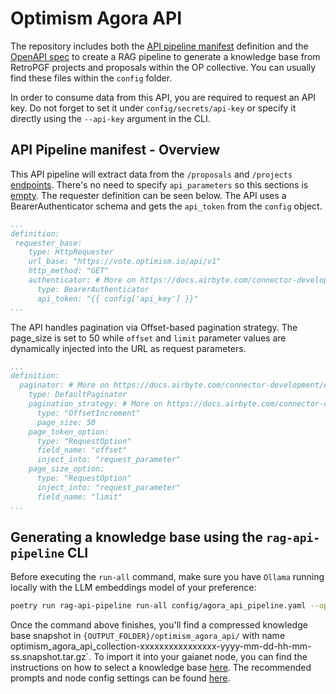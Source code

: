 # Optimism Agora API

The repository includes both the [API pipeline manifest](https://github.com/raid-guild/gaianet-rag-api-pipeline/blob/main/config/agora_api_pipeline.yaml)
definition and the [OpenAPI spec](https://github.com/raid-guild/gaianet-rag-api-pipeline/blob/main/config/agora_openapi.yaml) to create a RAG pipeline to generate a 
knowledge base from RetroPGF projects and proposals within the OP collective. You can usually find these files within the `config` folder.

In order to consume data from this API, you are required to request an API key. Do not forget to set it under `config/secrets/api-key` 
or specify it directly using the `--api-key` argument in the CLI.

## API Pipeline manifest - Overview

This API pipeline will extract data from the `/proposals` and `/projects` [endpoints](https://github.com/raid-guild/gaianet-rag-api-pipeline/blob/main/config/agora_api_pipeline.yaml#L79). 
There's no need to specify `api_parameters` so this sections is [empty](https://github.com/raid-guild/gaianet-rag-api-pipeline/blob/main/config/agora_api_pipeline.yaml#L5). 
The requester definition can be seen below. The API uses a BearerAuthenticator schema and gets the `api_token` from the `config` object.

```yaml [agora_api_pipeline.yaml]
...
definition:
 requester_base:
    type: HttpRequester
    url_base: "https://vote.optimism.io/api/v1"
    http_method: "GET"
    authenticator: # More on https://docs.airbyte.com/connector-development/config-based/understanding-the-yaml-file/authentication
      type: BearerAuthenticator
      api_token: "{{ config['api_key'] }}"
...
```

The API handles pagination via Offset-based pagination strategy. The page_size is set to 50 while `offset` and `limit` parameter values are dynamically 
injected into the URL as request parameters.

```yaml [agora_api_pipeline.yaml]
...
definition:
  paginator: # More on https://docs.airbyte.com/connector-development/config-based/understanding-the-yaml-file/pagination
    type: DefaultPaginator
    pagination_strategy: # More on https://docs.airbyte.com/connector-development/config-based/understanding-the-yaml-file/pagination#offset-increment
      type: "OffsetIncrement"
      page_size: 50
    page_token_option:
      type: "RequestOption"
      field_name: "offset"
      inject_into: "request_parameter"
    page_size_option:
      type: "RequestOption"
      inject_into: "request_parameter"
      field_name: "limit"
...
```

## Generating a knowledge base using the `rag-api-pipeline` CLI

Before executing the `run-all` command, make sure you have `Ollama` running locally with the LLM embeddings model of your preference:

```bash [Terminal]
poetry run rag-api-pipeline run-all config/agora_api_pipeline.yaml --openapi-spec-file config/agora_openapi.yaml --llm-provider ollama
```

Once the command above finishes, you'll find a compressed knowledge base snapshot in
`{OUTPUT_FOLDER}/optimism_agora_api/` with name optimism_agora_api_collection-xxxxxxxxxxxxxxxx-yyyy-mm-dd-hh-mm-ss.snapshot.tar.gz`. To import it  into your 
gaianet node, you can find the instructions on how to select a knowledge base [here](https://docs.gaianet.ai/node-guide/customize#select-a-knowledge-base). 
The recommended prompts and node config settings can be found [here](/node-deployment#recommended-gaianet-node-configuration).
